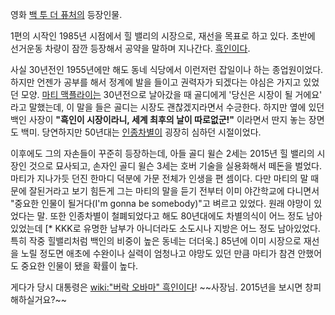 영화 [[백 투 더 퓨처]]의 등장인물.

1편의 시작인 1985년 시점에서 힐 밸리의 시장으로, 재선을 목표로 하고 있다. 초반에 선거운동 차량이 잠깐 등장해서 공약을 말하며 지나간다. [[흑인]]이다.

사실 30년전인 1955년에만 해도 동네 식당에서 이런저런 잡일이나 하는 종업원이었다. 하지만 언젠가 공부를 해서 정계에 발을 들이고 권력자가 되겠다는 야심은 가지고 있었던 모양. [[마티 맥플라이]]는 30년전으로 날아갔을 때 골디에게 '당신은 시장이 될 거에요' 라고 말했는데, 이 말을 들은 골디는 시장도 괜찮겠지라면서 수긍한다. 하지만 옆에 있던 백인 사장이 '''"흑인이 시장이라니, 세계 최후의 날이 따로없군!"''' 이라면서 딴지 놓는 장면도 백미. 당연하지만 50년대는 [[인종차별]]이 굉장히 심하던 시절이었다.

이후에도 그의 자손들이 꾸준히 등장하는데, 아들 골디 윌슨 2세는 2015년 힐 밸리의 시장인 것으로 묘사되고, 손자인 골디 윌슨 3세는 호버 기술을 실용화해서 떼돈을 벌었다. 마티가 지나가듯 던진 한마디 덕분에 가문 전체가 인생을 편 셈이다. 다만 마티의 말 때문에 잘된거라고 보기 힘든게 그는 마티의 말을 듣기 전부터 이미 야간학교에 다니면서 "중요한 인물이 될거다(I'm gonna be somebody)"고 벼르고 있었다. 원래 야망이 있었다는 말. 또한 인종차별이 철폐되었다고 해도 80년대에도 차별의식이 어느 정도 남아있었는데 [* KKK로 유명한 남부가 아니더라도 소도시나 지방은 어느 정도 남아있었다. 특히 작중 힐밸리처럼 백인의 비중이 높은 동네는 더더욱.] 85년에 이미 시장으로 재선을 노릴 정도면 애초에 수완이나 실력이 엄청나고 야망도 있던 만큼 마티가 참견 안했어도 중요한 인물이 됐을 확률이 높다.

게다가 당시 대통령은 [[wiki:"버락 오바마" 흑인]]이다! ~~사장님. 2015년을 보시면 창피해하실거요?~~
